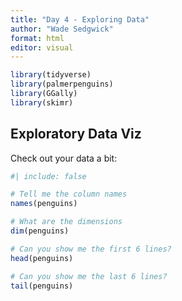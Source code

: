 ```yaml
---
title: "Day 4 - Exploring Data"
author: "Wade Sedgwick"
format: html
editor: visual
---
```


```r


library(tidyverse)
library(palmerpenguins)
library(GGally)
library(skimr)
```

## Exploratory Data Viz

Check out your data a bit:

```r
#| include: false

# Tell me the column names
names(penguins)

# What are the dimensions
dim(penguins)

# Can you show me the first 6 lines?
head(penguins)

# Can you show me the last 6 lines?
tail(penguins)
```
